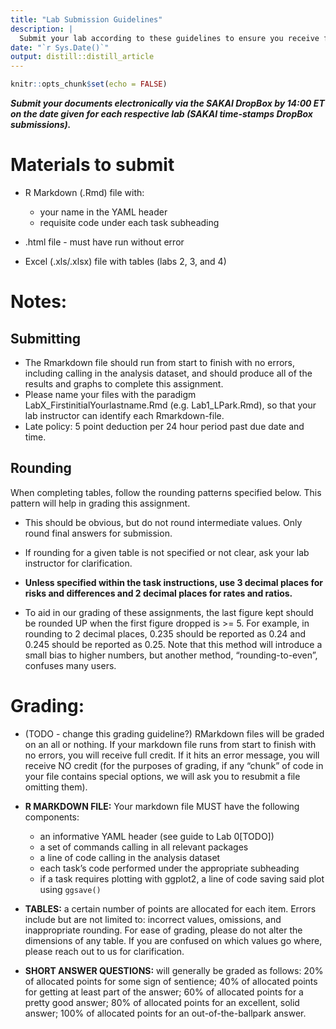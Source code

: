 ```yaml
---
title: "Lab Submission Guidelines"
description: |
  Submit your lab according to these guidelines to ensure you receive full points.
date: "`r Sys.Date()`"
output: distill::distill_article
---
```


```r
knitr::opts_chunk$set(echo = FALSE)
```



__*Submit your documents electronically via the SAKAI DropBox by 14:00 ET on the date given for each respective lab (SAKAI time-stamps DropBox submissions).*__

# Materials to submit

* R Markdown (.Rmd) file with:
  + your name in the YAML header
  + requisite code under each task subheading

* .html file - must have run without error

* Excel (.xls/.xlsx) file with tables (labs 2, 3, and 4)


# __Notes:__ 

## Submitting

* The Rmarkdown file should run from start to finish with no errors, including calling in the analysis dataset, and should produce all of the results and graphs to complete this assignment.
* Please name your files with the paradigm LabX_FirstinitialYourlastname.Rmd (e.g. Lab1_LPark.Rmd), so that your lab instructor can identify each Rmarkdown-file.
* Late policy: 5 point deduction per 24 hour period past due date and time.


## Rounding

When completing tables, follow the rounding patterns specified below. This pattern will help in grading this assignment.

* This should be obvious, but do not round intermediate values. Only round final answers for submission.

* If rounding for a given table is not specified or not clear, ask your lab instructor for clarification.

* __Unless specified within the task instructions, use 3 decimal places for risks and differences and 2 decimal places for rates and ratios.__ 

* To aid in our grading of these assignments, the last figure kept should be rounded UP when the first figure dropped is >= 5. For example, in rounding to 2 decimal places, 0.235 should be reported as 0.24 and 0.245 should be reported as 0.25. Note that this method will introduce a small bias to higher numbers, but another method, “rounding-to-even", confuses many users.

# Grading:  

* (TODO - change this grading guideline?) RMarkdown files will be graded on an all or nothing. If your markdown file runs from start to finish with no errors, you will receive full credit. If it hits an error message, you will receive NO credit (for the purposes of grading, if any “chunk” of code in your file contains special options, we will ask you to resubmit a file omitting them). 

* __R MARKDOWN FILE:__ Your markdown file MUST have the following components: 
  + an informative YAML header (see guide to Lab 0[TODO])
  + a set of commands calling in all relevant packages
  + a line of code calling in the analysis dataset
  + each task’s code performed under the appropriate subheading
  + if a task requires plotting with ggplot2, a line of code saving said plot using `ggsave()`

* __TABLES:__ a certain number of points are allocated for each item. Errors include but are not limited to: incorrect values, omissions, and inappropriate rounding. For ease of grading, please do not alter the dimensions of any table. If you are confused on which values go where, please reach out to us for clarification.

* __SHORT ANSWER QUESTIONS:__ will generally be graded as follows: 
20% of allocated points for some sign of sentience; 
40% of allocated points for getting at least part of the answer; 
60% of allocated points for a pretty good answer; 
80% of allocated points for an excellent, solid answer; 
100% of allocated points for an out-of-the-ballpark answer.






